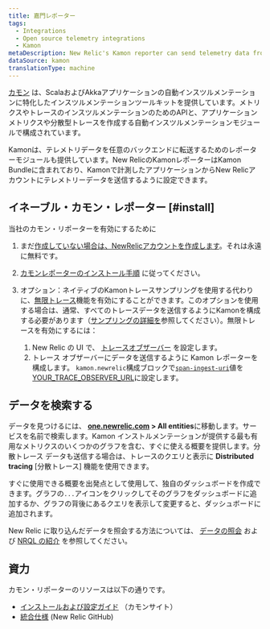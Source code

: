 ```yaml
---
title: 嘉門レポーター
tags:
  - Integrations
  - Open source telemetry integrations
  - Kamon
metaDescription: New Relic's Kamon reporter can send telemetry data from your Kamon-instrumented applications to your New Relic account.
dataSource: kamon
translationType: machine
---
```


[カモン](https://kamon.io/) は、ScalaおよびAkkaアプリケーションの自動インスツルメンテーションに特化したインスツルメンテーションツールキットを提供しています。メトリクスやトレースのインスツルメンテーションのためのAPIと、アプリケーションメトリクスや分散型トレースを作成する自動インスツルメンテーションモジュールで構成されています。

Kamonは、テレメトリデータを任意のバックエンドに転送するためのレポーターモジュールも提供しています。New RelicのKamonレポーターはKamon Bundleに含まれており、Kamonで計測したアプリケーションからNew Relicアカウントにテレメトリーデータを送信するように設定できます。

## イネーブル・カモン・レポーター [#install]

当社のカモン・リポーターを有効にするために

1. まだ[作成していない場合は、NewRelicアカウントを作成します](https://newrelic.com/signup)。それは永遠に無料です。

2. [カモンレポーターのインストール手順](https://kamon.io/docs/latest/reporters/newrelic/) に従ってください。

3. オプション：ネイティブのKamonトレースサンプリングを使用する代わりに、[無限トレース](/docs/introduction-infinite-tracing)機能を有効にすることができます。このオプションを使用する場合は、通常、すべてのトレースデータを送信するようにKamonを構成する必要があります（[サンプリングの詳細を](/docs/distributed-tracing/concepts/how-new-relic-distributed-tracing-works)参照してください）。無限トレースを有効にするには：

   1. New Relic の UI で、 [トレースオブザーバー](/docs/infinite-tracing-set-trace-observer#set-up) を設定します。
   2. トレース オブザーバーにデータを送信するように Kamon レポーターを構成します。 `kamon.newrelic`構成ブロックで[`span-ingest-uri`](https://kamon.io/docs/latest/reporters/newrelic/)値を[YOUR_TRACE_OBSERVER_URL](/docs/infinite-tracing-set-trace-observer#ui-endpoints)に設定します。

<InstallFeedback/>

## データを検索する

データを見つけるには、 **[one.newrelic.com](https://one.newrelic.com/all-capabilities) > All entities**に移動します。サービスを名前で検索します。Kamon インストルメンテーションが提供する最も有用なメトリクスのいくつかのグラフを含む、すぐに使える概要を提供します。分散トレース データも送信する場合は、トレースのクエリと表示に **Distributed tracing** \[分散トレース] 機能を使用できます。

すぐに使用できる概要を出発点として使用して、独自のダッシュボードを作成できます。グラフの`...`アイコンをクリックしてそのグラフをダッシュボードに追加するか、グラフの背後にあるクエリを表示して変更すると、ダッシュボードに追加されます。

New Relic に取り込んだデータを照会する方法については、 [データの照会](/docs/using-new-relic/data/understand-data/query-new-relic-data) および [NRQL の紹介](/docs/query-data/nrql-new-relic-query-language/getting-started/introduction-nrql) を参照してください。

## 資力

カモン・リポーターのリソースは以下の通りです。

* [インストールおよび設定ガイド](https://kamon.io/docs/latest/reporters/newrelic/) （カモンサイト）
* [統合仕様](https://github.com/newrelic/newrelic-exporter-specs/tree/master/kamon) (New Relic GitHub)